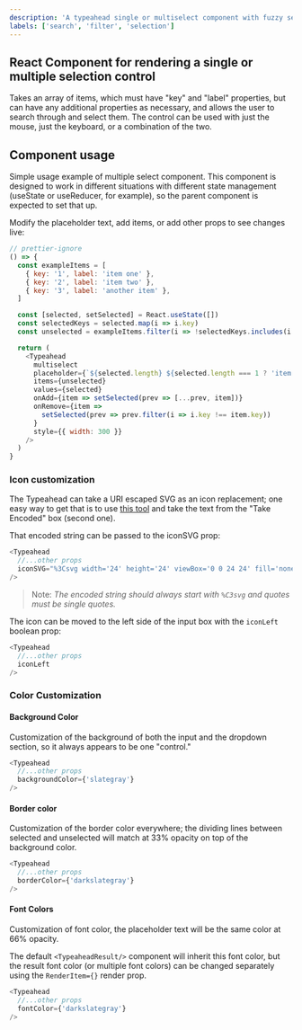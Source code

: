 ```yaml
---
description: 'A typeahead single or multiselect component with fuzzy search.'
labels: ['search', 'filter', 'selection']
---
```



## React Component for rendering a single or multiple selection control

Takes an array of items, which must have "key" and "label" properties, but can have
any additional properties as necessary, and allows the user to search through and
select them. The control can be used with just the mouse, just the keyboard, or a
combination of the two.

## Component usage

Simple usage example of multiple select component. This component is designed to work
in different situations with different state management (useState or useReducer, for
example), so the parent component is expected to set that up.

Modify the placeholder text, add items, or add other props to see changes live:

```js live
// prettier-ignore
() => {
  const exampleItems = [
    { key: '1', label: 'item one' },
    { key: '2', label: 'item two' },
    { key: '3', label: 'another item' },
  ]

  const [selected, setSelected] = React.useState([])
  const selectedKeys = selected.map(i => i.key)
  const unselected = exampleItems.filter(i => !selectedKeys.includes(i.key))

  return (
    <Typeahead
      multiselect
      placeholder={`${selected.length} ${selected.length === 1 ? 'item' : 'items'} selected`}
      items={unselected}
      values={selected}
      onAdd={item => setSelected(prev => [...prev, item])}
      onRemove={item =>
        setSelected(prev => prev.filter(i => i.key !== item.key))
      }
      style={{ width: 300 }}
    />
  )
}
```

### Icon customization

The Typeahead can take a URI escaped SVG as an icon replacement; one easy way to get that is to use [this tool](https://yoksel.github.io/url-encoder/) and take the text from the "Take Encoded" box (second one).

That encoded string can be passed to the iconSVG prop:

```js
<Typeahead
  //...other props
  iconSVG="%3Csvg width='24' height='24' viewBox='0 0 24 24' fill='none' xmlns='http://www.w3.org/2000/svg'%3E%3Cpath d='M6 9L12 15L18 9H6Z' fill='%23333333'/%3E%3C/svg%3E%0A"
/>
```

> Note: _The encoded string should always start with `%C3svg` and quotes must be single quotes._

The icon can be moved to the left side of the input box with the `iconLeft` boolean prop:

```js
<Typeahead
  //...other props
  iconLeft
/>
```

### Color Customization

#### Background Color

Customization of the background of both the input and the dropdown section, so it always appears to be one "control."

```js
<Typeahead
  //...other props
  backgroundColor={'slategray'}
/>
```

#### Border color

Customization of the border color everywhere; the dividing lines between selected and unselected will match at 33% opacity on top of the background color.

```js
<Typeahead
  //...other props
  borderColor={'darkslategray'}
/>
```

#### Font Colors

Customization of font color, the placeholder text will be the same color at 66% opacity.

The default `<TypeaheadResult/>` component will inherit this font color, but the result font color (or multiple font colors) can be changed separately using the `RenderItem={}` render prop.

```js
<Typeahead
  //...other props
  fontColor={'darkslategray'}
/>
```
